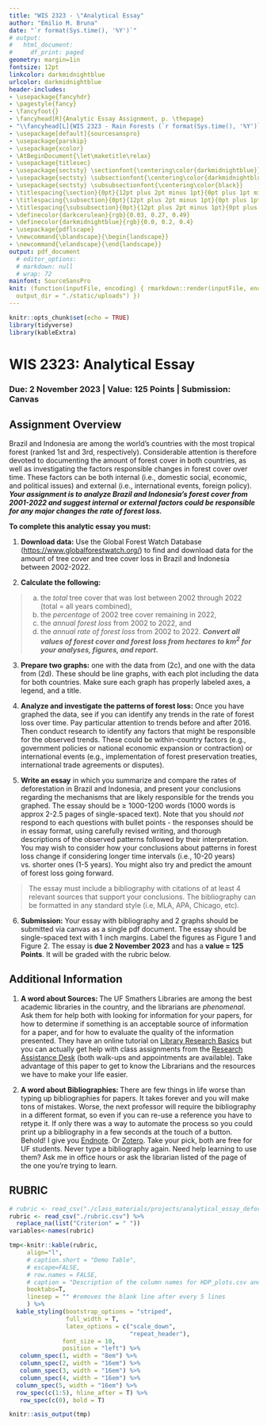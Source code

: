```yaml
---
title: "WIS 2323 - \"Analytical Essay"
author: "Emilio M. Bruna"
date: "`r format(Sys.time(), '%Y')`"
# output:
#   html_document:
#     df_print: paged
geometry: margin=1in
fontsize: 12pt
linkcolor: darkmidnightblue
urlcolor: darkmidnightblue
header-includes:
- \usepackage{fancyhdr}
- \pagestyle{fancy}
- \fancyfoot{}
- \fancyhead[R]{Analytic Essay Assignment, p. \thepage}
- "\\fancyhead[L]{WIS 2323 - Rain Forests (`r format(Sys.time(), '%Y')`)}"
- \usepackage[default]{sourcesanspro}
- \usepackage{parskip}
- \usepackage{xcolor}
- \AtBeginDocument{\let\maketitle\relax}
- \usepackage{titlesec}
- \usepackage{sectsty} \sectionfont{\centering\color{darkmidnightblue}}
- \usepackage{sectsty} \subsectionfont{\centering\color{darkmidnightblue}}
- \usepackage{sectsty} \subsubsectionfont{\centering\color{black}}
- \titlespacing{\section}{0pt}{12pt plus 2pt minus 1pt}{0pt plus 1pt minus 1pt}
- \titlespacing{\subsection}{0pt}{12pt plus 2pt minus 1pt}{0pt plus 1pt minus 1pt}
- \titlespacing{\subsubsection}{0pt}{12pt plus 2pt minus 1pt}{0pt plus 1pt minus 1pt}
- \definecolor{darkcerulean}{rgb}{0.03, 0.27, 0.49}
- \definecolor{darkmidnightblue}{rgb}{0.0, 0.2, 0.4}
- \usepackage{pdflscape}
- \newcommand{\blandscape}{\begin{landscape}}
- \newcommand{\elandscape}{\end{landscape}}
output: pdf_document
  # editor_options:
  # markdown: null
  # wrap: 72
mainfont: SourceSansPro
knit: (function(inputFile, encoding) { rmarkdown::render(inputFile, encoding = encoding,
  output_dir = "./static/uploads") })
---
```

  
```r
knitr::opts_chunk$set(echo = TRUE)
library(tidyverse)
library(kableExtra)
```


<!-- TODO UPDATES:  -->

<!-- https://news.mongabay.com/2022/03/study-indonesias-forest-clearing-moratorium-underdelivered-but-so-did-donors/ -->
<!-- https://journals.plos.org/plosone/article?id=10.1371/journal.pone.0266178 -->

# WIS 2323: Analytical Essay
<!-- \vspace{0.3cm} -->
### Due: 2 November 2023 | Value: 125 Points | Submission: Canvas

## Assignment Overview  

Brazil and Indonesia are among the world's countries with the most tropical forest (ranked 1st and 3rd, respectively). Considerable attention is therefore devoted to documenting the amount of forest cover in both countries, as well as investigating the factors responsible changes in forest cover over time. These factors can be both internal (i.e., domestic social, economic, and political issues) and external (i.e., international events, foreign policy). **_Your assignment is to analyze Brazil and Indonesia's forest cover from 2001-2022 and suggest internal or external factors could be responsible for any major changes the rate of forest loss._**

**To complete this analytic essay you must:** 

1. **Download data:** Use the Global Forest Watch Database ([https://www.globalforestwatch.org/](https://www.globalforestwatch.org/)) to find and download data for the amount of tree cover and tree cover loss in Brazil and Indonesia between 2002-2022.

2. **Calculate the following:**

  > a) the *total* tree cover that was lost between 2002 through 2022 (total = all years combined), 
  > b) the *percentage* of 2002 tree cover remaining in 2022,
  > c) the *annual forest loss* from 2002 to 2022, and
  > d) the *annual rate of forest loss* from 2002 to 2022.
  > ***Convert all values of forest cover and forest loss from hectares to km^2^ for your analyses, figures, and report.*** 

3. **Prepare two graphs:** one with the data from (2c), and one with the data from (2d). These should be line graphs, with each plot including the data for both countries. Make sure each graph has properly labeled axes, a legend, and a title.

4. **Analyze and investigate the patterns of forest loss:** Once you have graphed the data, see if you can identify any trends in the rate of forest loss over time. Pay particular attention to trends before and after 2016. Then conduct research to identify any factors that might be responsible for the  observed trends. These could be within-country factors (e.g., government policies or national economic expansion or contraction) or international events (e.g., implementation of forest preservation treaties, international trade agreements or disputes).

5. **Write an essay** in which you summarize and compare the rates of deforestation in Brazil and Indonesia, and present your conclusions regarding the mechanisms that are likely responsible for the trends you graphed. The essay should be $\geq$ 1000-1200 words (1000 words is approx 2-2.5 pages of single-spaced text). Note that you should *not* respond to each questions with bullet points - the responses should be in essay format, using carefully revised writing, and thorough descriptions of the observed patterns followed by their interpretation. You may wish to consider how your conclusions about patterns in forest loss change if considering longer time intervals (i.e., 10-20 years) vs. shorter ones (1-5 years). You might also try and predict the amount of forest loss going forward.

  > The essay must include a bibliography with citations of at least 4 relevant sources that support your conclusions. The bibliography can be formatted in any standard style  (i.e, MLA, APA, Chicago, etc). 

6. **Submission:** Your essay with bibliography and 2 graphs should be submitted via canvas as a single pdf document. The essay should be single-spaced text with 1 inch margins. Label the figures as Figure 1 and Figure 2. The essay is **due 2 November 2023** and has a **value = 125 Points**. It will be graded with the rubric below.


\vspace{1cm}

## Additional Information


1. **A word about Sources: **The UF Smathers Libraries are among the best academic libraries in the country, and the librarians are *phenomenal*. Ask them for help both with looking for information for your papers, for how to determine if something is an acceptable source of information for a paper, and for how to evaluate the quality of the information presented. They have an online tutorial on [Library Research Basics](https://guides.uflib.ufl.edu/libraryresearch/libraryresearch) but you can actually get help with class assignments from the [Research Assistance Desk](https://librarywest.uflib.ufl.edu/services-resources/research-assistance-desk/) (both walk-ups and appointments are available). Take advantage of this paper to get to know the Librarians and the resources we have to make your life easier.

2. **A word about Bibliographies: **There are few things in life worse than typing up bibliographies for papers. It takes forever and you will make tons of mistakes. Worse, the next professor will require the bibliography in a different format, so even if you can re-use a reference you have to retype it. If only there was a way to automate the process so you could print up a bibliography in a few seconds at the touch of a button. Behold! I give you [Endnote](https://guides.uflib.ufl.edu/endnote). Or [Zotero](https://guides.uflib.ufl.edu/zoterocite). Take your pick, both are free for UF students. Never type a bibliography again. Need help learning to use them? Ask me in office hours or ask the librarian listed of the page of the one you're trying to learn. 


```{=tex}
\newpage
\blandscape
```
## RUBRIC
<!-- table row spacing set with arraystretch -->
<!-- \renewcommand{\arraystretch}{0.75}  -->
```r
# rubric <- read_csv("./class_materials/projects/analytical_essay_deforestation/rubric.csv")
rubric <- read_csv("./rubric.csv") %>% 
  replace_na(list("Criterion" = " "))
variables<-names(rubric)

tmp<-knitr::kable(rubric,
     align="l",
     # caption.short = "Demo Table",
     # escape=FALSE,
     # row.names = FALSE,
     # caption = "Description of the column names for HDP_plots.csv and description of the data in each column",
     booktabs=T,
     linesep = "" #removes the blank line after every 5 lines
     ) %>% 
  kable_styling(bootstrap_options = "striped", 
                full_width = T, 
                latex_options = c("scale_down",
                                  "repeat_header"),
               font_size = 10,
               position = "left") %>%
   column_spec(1, width = "8em") %>% 
   column_spec(2, width = "16em") %>% 
   column_spec(3, width = "16em") %>% 
   column_spec(4, width = "16em") %>% 
  column_spec(5, width = "16em") %>% 
  row_spec(c(1:5), hline_after = T) %>% 
   row_spec(c(0), bold = T)

knitr::asis_output(tmp)
```


```{=tex}
\elandscape
```


 
 


<!-- **Essay Option 2: ** -->

<!-- The Environmental Kuznets Curve (EKC) is a hypothesized global relationship between *per capita* income and environmental degradation. According to the EKC hypothesis, environmental degradation (e.g., pollution, deforestation) will *worsen* as economies develop, but eventually an inflection point will be reached at which increasing economic development leads to decreasing environmental degradation. -->


<!-- 1. Download data on forest loss from Global Forest Watch ([https://www.globalforestwatch.org/](https://www.globalforestwatch.org/)) and data on *per capita* GDP from the World Bank (available for [download here](https://databank.worldbank.org/indicator/NY.GDP.PCAP.CD/1ff4a498/Popular-Indicators)).  -->

<!-- 2. Using these data sets, graph EKCs for three years: 2002, 2010, and 2019. Include any countries for which you can get both data points. You may wish to log-transform the data and graph the transforemed values, i.e., log(*per capita* GDP) and log(forest loss in sq. km). -->

<!-- 3. Do you find any evidence for an Environmental Kuznets Curve (EKC)? If not, do you think this is because there is something about forest loss" that makes it a poor proxy for "Environmental Degradation"? -->

<!-- **The complete assignment will require:  ** -->

<!-- * An essay in which you respond to Item 3 above ($\geq$ 1000 words, which is approx. 2-2.5 pages of single-spaced text). Note that you should *not* respond with bullet points - the responses should be in essay format, using complete sentences and carefully revised writing, a description of the methodology, thorough descriptions of the observed pattern, citations of relevant sources to support your conclusions, and a formatted bibliography (any standard style - MLA, APA, Chicago, Harvard, other - is fine). -->

<!-- * A graph showing the plot of *per capita*  GDP vs. Forest Loss for each of the three years. Be sure to have properly labeled axes, legends, and axes with the appropriate scales.       -->

<!-- * the data file(s) used to generate your graph(s). Though I prefer you submit them in open formats (as .csv or .txt files), you may also submit MS Excel files (.xls, .xlsx) or share a link to a Google Sheet. I should be able to reproduce your figures using these files.  -->

<!-- * Formatting: Single-spaced text, 1 inch margins, Times New Roman font. Each figure(s) and its legend should be on a separate page and labelled as Figure 1, Figure 2, etc.   -->

<!-- https://www.science.org/doi/10.1126/science.1244693 -->

<!-- https://www.wri.org/insights/indonesia-reducing-deforestation-problem-areas-remain -->
<!-- https://www.nature.com/articles/s41559-020-01368-x -->
<!-- https://iiasa.ac.at/web/home/about/news/170116-forest-dev.html -->
<!-- https://www.globalforestwatch.org/blog/data-and-research/global-tree-cover-loss-data-2020/ -->





